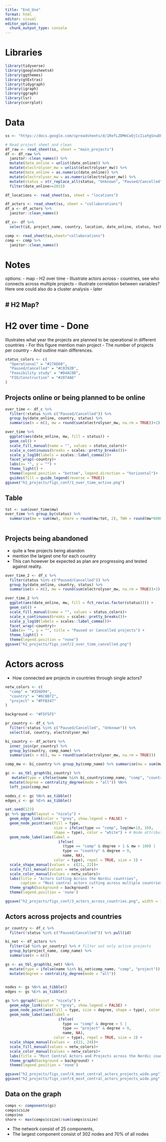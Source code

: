 ```yaml
---
title: "End_Use"
format: html
editor: visual
editor_options: 
  chunk_output_type: console
---
```


# Libraries

```r
library(tidyverse)
library(googlesheets4)
library(ggthemes)
library(gtExtras)
library(tidygraph)
library(igraph)
library(ggraph)
library(lsr)
library(corrplot)
```

# Data

```r

ss <- "https://docs.google.com/spreadsheets/d/1RefL2DMmCoOjCcIiaYgSnuDF34ORQFAZKu3nkaoS6o8/edit?gid=1138676736#gid=1138676736"

# Read project sheet and clean 
df_raw <- read_sheet(ss, sheet = "main_projects") 
df <- df_raw %>% 
  janitor::clean_names() %>% 
  mutate(date_online = unlist(date_online)) %>%
  mutate(electrolyser_mw = unlist(electrolyser_mw)) %>%
  mutate(date_online = as.numeric(date_online)) %>%
  mutate(electrolyser_mw = as.numeric(electrolyser_mw)) %>%
  mutate(status = str_replace_all(status, "Unknown", "Paused/Cancelled")) %>%
  filter(date_online>=2015)

df_locations <- read_sheet(ss, sheet = "locations")

df_actors <- read_sheet(ss, sheet = "collaborations") 
df_a <- df_actors %>% 
  janitor::clean_names() 

df_c<- df %>%
  select(id, project_name, country, location, date_online, status, technology, electricity, electrolyser_mw, product, end_use_mobility, end_use_heat_power, end_use_grid_export)

comp <- read_sheet(ss,sheet="collaborations")
comp <- comp %>% 
  janitor::clean_names() 

```

# Notes

options: - map - H2 over time - Illustrate actors across - countries, see who connects across multiple projects - illustrate correlation between variables? Here one could also do a cluster analysis - later

## \# H2 Map?

# H2 over time - Done

Illustrates what year the projects are planned to be operational in different countries - For this figure mention main project - The number of projects per country - And outline main differences.

```r
status_colors <- c(
  "Operational" = "#27AE60",      
  "Paused/Cancelled" = "#C0392B", 
  "Feasibility study" = "#D4AC0D", 
  "FID/Construction" = "#2874A6"  
)
```

## Projects online or being planned to be online

```r
over_time <- df_c %>% 
  filter(!status %in% c("Paused/Cancelled")) %>%
  group_by(date_online, country, status) %>%
  summarise(n = n(), mw = round(sum(electrolyser_mw, na.rm = TRUE))+2)

over_time %>% 
  ggplot(aes(date_online, mw, fill = status)) + 
  geom_col() + 
  scale_fill_manual(name = "", values = status_colors)+
  scale_x_continuous(breaks = scales::pretty_breaks())+
  scale_y_log10(labels = scales::label_comma())+
  facet_wrap(~country)+
  labs(x= "", y = "") +
  theme_light() +
  theme(legend.position = "bottom", legend.direction = "horizontal")+
  guides(fill = guide_legend(reverse = TRUE))
ggsave("h2_projects/figs_conf/1_over_time_active.png")
```

## Table

```r
tot <- sum(over_time$mw)
over_time %>% group_by(status) %>% 
  summarise(mw = sum(mw), share = round(mw/tot, 2), TWH = round(mw*8000/1e6)) %>% arrange(TWH) %>% gt::gt() %>% gt_theme_espn() %>% gt::gtsave("h2_projects/figs_conf/1_table.png")
  

```

## Projects being abandoned

-   quite a few projects being abandon
-   mention the largest one for each country
-   This can however be expected as plan are progressing and tested against reality.

```r
over_time_2 <- df_c %>% 
  filter(status %in% c("Paused/Cancelled")) %>%
  group_by(date_online, country, status) %>%
  summarise(n = n(), mw = round(sum(electrolyser_mw, na.rm = TRUE))+2)

over_time_2 %>% 
  ggplot(aes(date_online, mw, fill = fct_rev(as.factor(status)))) + 
  geom_col() + 
  scale_fill_manual(name = "", values = status_colors)+
  scale_x_continuous(breaks = scales::pretty_breaks())+
  scale_y_log10(labels = scales::label_comma())+
  facet_wrap(~country)+
  labs(x= "", y = "", title = "Paused or Cancelled projects") +
  theme_light() +
  theme(legend.position = "none")
ggsave("h2_projects/figs_conf/2_over_time_cancelled.png")
```

# Actors across

-   How connected are projects in countries through single actors?

```r
netw_colors <- c(
  "comp" = "#356D94",     
  "country" = "#6C8B72",  
  "project" = "#FFB347"   
)

background <- "#F5F5F5"  

```

```r
pr_country <- df_c %>% 
  filter(!status %in% c("Paused/Cancelled", "Unknown")) %>%
  select(id, country, electrolyser_mw)

bi_country <- df_actors %>% 
  inner_join(pr_country) %>%
  group_by(country, comp_name) %>%
  summarise(n = n(), mw = round(sum(electrolyser_mw, na.rm = TRUE)))

comp_mw <- bi_country %>% group_by(comp_name) %>% summarise(mw = sum(mw)) %>% rename(name = comp_name)

gc <- as_tbl_graph(bi_country) %>%
   mutate(type = ifelse(name %in% bi_country$comp_name, "comp", "country")) %>%
  mutate(degree = centrality_degree(mode = "all")) %N>%
  left_join(comp_mw)

nodes_c <- gc %N>% as_tibble()
edges_c <- gc %E>% as_tibble()

set.seed(123)
gc %>% ggraph(layout = "nicely") + 
  geom_edge_link(color = "grey", show.legend = FALSE) + 
  geom_node_point(aes(fill = type, 
                      size = ifelse(type == "comp", log(mw+1), 10), 
                      shape = type), color = "white") + # Node attributes
  geom_node_label(aes(label = 
                        ifelse(
                          (type == "comp" & degree > 1 & mw > 100) |
                          type == "country" & degree > 9, 
                          name, NA), 
                      color = type), repel = TRUE, size = 3) +
  scale_shape_manual(values =  c(21, 22))+
  scale_fill_manual(values = netw_colors)+
  scale_color_manual(values = netw_colors)+
  labs(title = "Actors Cutting Across the Nordic countries", 
       caption = "Most central actors cutting across multiple countries. Each actor is active in projects with a combined capacity of more than 100MW")+
  theme_graph(background = background) + 
  theme(legend.position = 'none')

ggsave("h2_projects/figs_conf/3_actors_across_countries.png", width = 13.33, height = 7.5, units = "in", dpi = 300)

```

## Actors across projects and countries

```r

pr_country <- df_c %>% 
  filter(!status %in% c("Paused/Cancelled")) %>% pull(id)

bi_net <- df_actors %>%
  filter(id %in% pr_country) %>% # filter out only active projects
  group_by(project_name, comp_name) %>%
  summarise(n = n())

gs <- as_tbl_graph(bi_net) %N>% 
  mutate(type = ifelse(name %in% bi_net$comp_name, "comp", "project")) %>%
  mutate(degree = centrality_degree(mode = "all"))
  

nodes <- gs %N>% as_tibble()
edges <- gs %E>% as_tibble()

gs %>% ggraph(layout = "nicely") + 
  geom_edge_link(color = "grey", show.legend = FALSE) + 
  geom_node_point(aes(fill = type, size = degree, shape = type), color = "white") + # Node attributes
  geom_node_label(aes(label = 
                        ifelse(
                          type == "comp" & degree > 5 |
                          type == "project" & degree > 9, 
                          name, NA), 
                      color = type), repel = TRUE, size = 3) +
  scale_shape_manual(values =  c(21, 24))+
  scale_fill_manual(values = netw_colors)+
  scale_color_manual(values = netw_colors)+
  labs(title = "Most Central Actors and Projects across the Nordic countries")+
  theme_graph(background = background) + 
  theme(legend.position = 'none') 

ggsave("h2_projects/figs_conf/4_most_central_actors_projects_wide.png")
ggsave("h2_projects/figs_conf/4_most_central_actors_projects_wide.png",  width = 13.33, height = 7.5, units = "in", dpi = 300)

```

## Data on the graph

```r
comps <- components(gs)
comps$csize
comps$no
share <- max(comps$csize)/sum(comps$csize)

```

-   The network consist of 25 components,
-   The largest component consist of 302 nodes and 70% of all nodes
